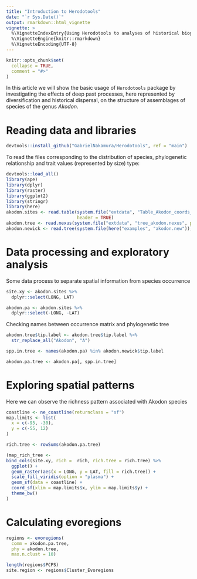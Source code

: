 ```yaml
---
title: "Introduction to Herodotools"
date: "`r Sys.Date()`"
output: rmarkdown::html_vignette
vignette: >
  %\VignetteIndexEntry{Using Herodotools to analyses of historical biogeography}
  %\VignetteEngine{knitr::rmarkdown}
  %\VignetteEncoding{UTF-8}
---
```


```r
knitr::opts_chunk$set(
  collapse = TRUE,
  comment = "#>"
)
```

In this article we will show the basic usage of `Herodotools` package by investigating the effects of deep past processes, here represented by diversification and historical dispersal, on the structure of assemblages of species of the genus *Akodon*. 

# Reading data and libraries

```r
devtools::install_github("GabrielNakamura/Herodotools", ref = "main")
```

To read the files corresponding to the distribution of species, phylogenetic relationship and trait values (represented by size) type:

```r
devtools::load_all()
library(ape)
library(dplyr)
library(raster)
library(ggplot2)
library(stringr)
library(here)
akodon.sites <- read.table(system.file("extdata", "Table_Akodon_coords_pa.txt", package = "Herodotools"), 
                           header = TRUE)
akodon.tree <- read.nexus(system.file("extdata", "tree_akodon.nexus", package = "Herodotools"))
akodon.newick <- read.tree(system.file(here("examples", "akodon.new")))
```
# Data processing and exploratory analysis

Some data process to separate spatial information from species occurrence 

```r
site.xy <- akodon.sites %>% 
  dplyr::select(LONG, LAT)

akodon.pa <- akodon.sites %>% 
  dplyr::select(-LONG, -LAT)

```

Checking names between occurrence matrix and phylogenetic tree

```r

akodon.tree$tip.label <- akodon.tree$tip.label %>% 
  str_replace_all("Akodon", "A")

spp.in.tree <- names(akodon.pa) %in% akodon.newick$tip.label

akodon.pa.tree <- akodon.pa[, spp.in.tree]

```

# Exploring spatial patterns

Here we can observe the richness pattern associated with Akodon species

```r
coastline <- ne_coastline(returnclass = "sf")
map.limits <- list(
  x = c(-95, -30),
  y = c(-55, 12)
)

rich.tree <- rowSums(akodon.pa.tree)

(map_rich_tree <- 
bind_cols(site.xy, rich =  rich, rich.tree = rich.tree) %>% 
  ggplot() + 
  geom_raster(aes(x = LONG, y = LAT, fill = rich.tree)) + 
  scale_fill_viridis(option = "plasma") +
  geom_sf(data = coastline) +
  coord_sf(xlim = map.limits$x, ylim = map.limits$y) +
  theme_bw()
)


```

# Calculating evoregions

```r
regions <- evoregions(
  comm = akodon.pa.tree,
  phy = akodon.tree, 
  max.n.clust = 10)

length(regions$PCPS)
site.region <- regions$Cluster_Evoregions

```

